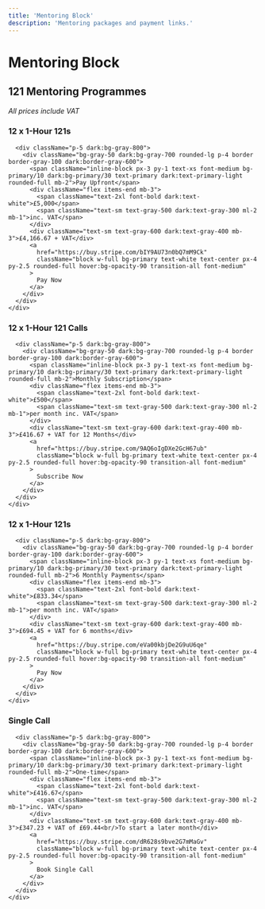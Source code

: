 ```yaml
---
title: 'Mentoring Block'
description: 'Mentoring packages and payment links.'
---
```


# Mentoring Block

## 121 Mentoring Programmes

*All prices include VAT*

<CardGroup cols={2}>
  <Card>
    <div className="border border-gray-200 dark:border-gray-700 rounded-lg overflow-hidden">
      <div className="bg-gradient-to-r from-primary/10 to-primary/5 dark:from-primary/20 dark:to-primary/10 p-4">
        <div className="flex items-center">
          <div className="bg-white/80 dark:bg-gray-800/80 p-2 rounded-lg mr-3 text-primary">
            <i className="fas fa-calendar-check text-xl"></i>
          </div>
          <h3 className="text-xl font-bold dark:text-white">12 x 1-Hour 121s</h3>
        </div>
      </div>
      
      <div className="p-5 dark:bg-gray-800">
        <div className="bg-gray-50 dark:bg-gray-700 rounded-lg p-4 border border-gray-100 dark:border-gray-600">
          <span className="inline-block px-3 py-1 text-xs font-medium bg-primary/10 dark:bg-primary/30 text-primary dark:text-primary-light rounded-full mb-2">Pay Upfront</span>
          <div className="flex items-end mb-3">
            <span className="text-2xl font-bold dark:text-white">£5,000</span>
            <span className="text-sm text-gray-500 dark:text-gray-300 ml-2 mb-1">inc. VAT</span>
          </div>
          <div className="text-sm text-gray-600 dark:text-gray-400 mb-3">£4,166.67 + VAT</div>
          <a 
            href="https://buy.stripe.com/bIY9AU73n0bQ7mM9Ck" 
            className="block w-full bg-primary text-white text-center px-4 py-2.5 rounded-full hover:bg-opacity-90 transition-all font-medium"
          >
            Pay Now
          </a>
        </div>
      </div>
    </div>
  </Card>

  <Card>
    <div className="border border-gray-200 dark:border-gray-700 rounded-lg overflow-hidden">
      <div className="bg-gradient-to-r from-primary/10 to-primary/5 dark:from-primary/20 dark:to-primary/10 p-4">
        <div className="flex items-center">
          <div className="bg-white/80 dark:bg-gray-800/80 p-2 rounded-lg mr-3 text-primary">
            <i className="fas fa-repeat text-xl"></i>
          </div>
          <h3 className="text-xl font-bold dark:text-white">12 x 1-Hour 121 Calls</h3>
        </div>
      </div>
      
      <div className="p-5 dark:bg-gray-800">
        <div className="bg-gray-50 dark:bg-gray-700 rounded-lg p-4 border border-gray-100 dark:border-gray-600">
          <span className="inline-block px-3 py-1 text-xs font-medium bg-primary/10 dark:bg-primary/30 text-primary dark:text-primary-light rounded-full mb-2">Monthly Subscription</span>
          <div className="flex items-end mb-3">
            <span className="text-2xl font-bold dark:text-white">£500</span>
            <span className="text-sm text-gray-500 dark:text-gray-300 ml-2 mb-1">per month inc. VAT</span>
          </div>
          <div className="text-sm text-gray-600 dark:text-gray-400 mb-3">£416.67 + VAT for 12 Months</div>
          <a 
            href="https://buy.stripe.com/9AQ6oIgDXe2GcH67ub" 
            className="block w-full bg-primary text-white text-center px-4 py-2.5 rounded-full hover:bg-opacity-90 transition-all font-medium"
          >
            Subscribe Now
          </a>
        </div>
      </div>
    </div>
  </Card>

  <Card>
    <div className="border border-gray-200 dark:border-gray-700 rounded-lg overflow-hidden">
      <div className="bg-gradient-to-r from-primary/10 to-primary/5 dark:from-primary/20 dark:to-primary/10 p-4">
        <div className="flex items-center">
          <div className="bg-white/80 dark:bg-gray-800/80 p-2 rounded-lg mr-3 text-primary">
            <i className="fas fa-credit-card text-xl"></i>
          </div>
          <h3 className="text-xl font-bold dark:text-white">12 x 1-Hour 121s</h3>
        </div>
      </div>
      
      <div className="p-5 dark:bg-gray-800">
        <div className="bg-gray-50 dark:bg-gray-700 rounded-lg p-4 border border-gray-100 dark:border-gray-600">
          <span className="inline-block px-3 py-1 text-xs font-medium bg-primary/10 dark:bg-primary/30 text-primary dark:text-primary-light rounded-full mb-2">6 Monthly Payments</span>
          <div className="flex items-end mb-3">
            <span className="text-2xl font-bold dark:text-white">£833.34</span>
            <span className="text-sm text-gray-500 dark:text-gray-300 ml-2 mb-1">per month inc. VAT</span>
          </div>
          <div className="text-sm text-gray-600 dark:text-gray-400 mb-3">£694.45 + VAT for 6 months</div>
          <a 
            href="https://buy.stripe.com/eVa00kbjDe2G9uU6qe" 
            className="block w-full bg-primary text-white text-center px-4 py-2.5 rounded-full hover:bg-opacity-90 transition-all font-medium"
          >
            Pay Now
          </a>
        </div>
      </div>
    </div>
  </Card>

  <Card>
    <div className="border border-gray-200 dark:border-gray-700 rounded-lg overflow-hidden">
      <div className="bg-gradient-to-r from-primary/10 to-primary/5 dark:from-primary/20 dark:to-primary/10 p-4">
        <div className="flex items-center">
          <div className="bg-white/80 dark:bg-gray-800/80 p-2 rounded-lg mr-3 text-primary">
            <i className="fas fa-phone text-xl"></i>
          </div>
          <h3 className="text-xl font-bold dark:text-white">Single Call</h3>
        </div>
      </div>
      
      <div className="p-5 dark:bg-gray-800">
        <div className="bg-gray-50 dark:bg-gray-700 rounded-lg p-4 border border-gray-100 dark:border-gray-600">
          <span className="inline-block px-3 py-1 text-xs font-medium bg-primary/10 dark:bg-primary/30 text-primary dark:text-primary-light rounded-full mb-2">One-time</span>
          <div className="flex items-end mb-3">
            <span className="text-2xl font-bold dark:text-white">£416.67</span>
            <span className="text-sm text-gray-500 dark:text-gray-300 ml-2 mb-1">inc. VAT</span>
          </div>
          <div className="text-sm text-gray-600 dark:text-gray-400 mb-3">£347.23 + VAT of £69.44<br/>To start a later month</div>
          <a 
            href="https://buy.stripe.com/dR628s9bve2G7mMaGv" 
            className="block w-full bg-primary text-white text-center px-4 py-2.5 rounded-full hover:bg-opacity-90 transition-all font-medium"
          >
            Book Single Call
          </a>
        </div>
      </div>
    </div>
  </Card>
</CardGroup> 